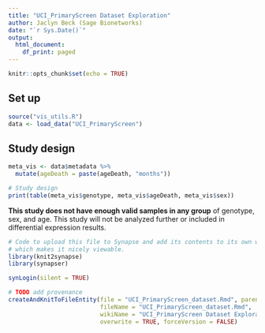 ```yaml
---
title: "UCI_PrimaryScreen Dataset Exploration"
author: Jaclyn Beck (Sage Bionetworks)
date: "`r Sys.Date()`"
output:
  html_document:
    df_print: paged
---
```


```r
knitr::opts_chunk$set(echo = TRUE)
```

## Set up

```r
source("vis_utils.R")
data <- load_data("UCI_PrimaryScreen")
```

## Study design

```r
meta_vis <- data$metadata %>%
  mutate(ageDeath = paste(ageDeath, "months"))

# Study design
print(table(meta_vis$genotype, meta_vis$ageDeath, meta_vis$sex))
```

**This study does not have enough valid samples in any group** of genotype, sex, and age. This study will not be analyzed further or included in differential expression results.

```r
# Code to upload this file to Synapse and add its contents to its own wiki page,
# which makes it nicely viewable.
library(knit2synapse)
library(synapser)

synLogin(silent = TRUE)

# TODO add provenance
createAndKnitToFileEntity(file = "UCI_PrimaryScreen_dataset.Rmd", parentId = "syn64299959", 
                          fileName = "UCI_PrimaryScreen_dataset.Rmd",
                          wikiName = "UCI_PrimaryScreen Dataset Exploration", 
                          overwrite = TRUE, forceVersion = FALSE)

```
